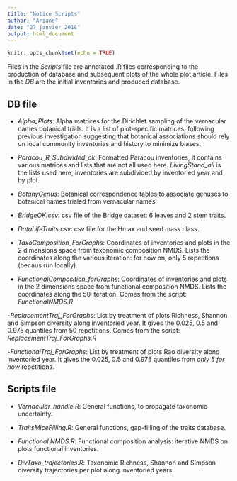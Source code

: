 ```yaml
---
title: "Notice Scripts"
author: "Ariane"
date: "27 janvier 2018"
output: html_document
---
```



```r
knitr::opts_chunk$set(echo = TRUE)
```


Files in the *Scripts* file are annotated .R files corresponding to the production of database and subsequent plots of the whole plot article.
Files in the *DB* are the initial inventories and produced database.


## DB file

- *Alpha_Plots*: Alpha matrices for the Dirichlet sampling of the vernacular names botanical trials. 
It is a list of plot-specific matrices, following previous investigation suggesting that botanical associations should rely on local community inventories and history to minimize biases.

- *Paracou_R_Subdivided_ok*: Formatted Paracou inventories, it contains various matrices and lists that are not all used here. 
*LivingStand_all* is the lists used here, inventories are subdivided by inventoried year and by plot.

- *BotanyGenus*: Botanical correspondence tables to associate genuses to botanical names trialed from vernacular names.

- *BridgeOK.csv*: csv file of the Bridge dataset: 6 leaves and 2 stem traits.

- *DataLifeTraits.csv*: csv file for the Hmax and seed mass class.

- *TaxoComposition_ForGraphs*: Coordinates of inventories and plots in the 2 dimensions space from taxonomic composition NMDS. 
Lists the coordinates along the various iteration: for now on, only 5 repetitions (becaus run locally).

- *FunctionalComposition_forGraphs*: Coordinates of inventories and plots in the 2 dimensions space from functional composition NMDS. 
Lists the coordinates along the 50 iteration. Comes from the script: *FunctionalNMDS.R*

-*ReplacementTraj_ForGraphs*: List by treatment of plots Richness, Shannon and Simpson diversity along inventoried year. 
It gives the 0.025, 0.5 and 0.975 quantiles from 50 repetitions.
Comes from the script: *ReplacementTraj_ForGraphs.R*

-*FunctionalTraj_ForGraphs*: List by treatment of plots Rao diversity along inventoried year. 
It gives the 0.025, 0.5 and 0.975 quantiles from *only 5 for now* repetitions.


## Scripts file

- *Vernacular_handle.R*: General functions, to propagate taxonomic uncertainty.

- *TraitsMiceFilling.R*: General functions, gap-filling of the traits database.

- *Functional NMDS.R*: Functional composition analysis: iterative NMDS on plots functional inventories.

- *DivTaxo_trajectories.R*: Taxonomic Richness, Shannon and Simpson diversity trajectories per plot along inventoried years.

